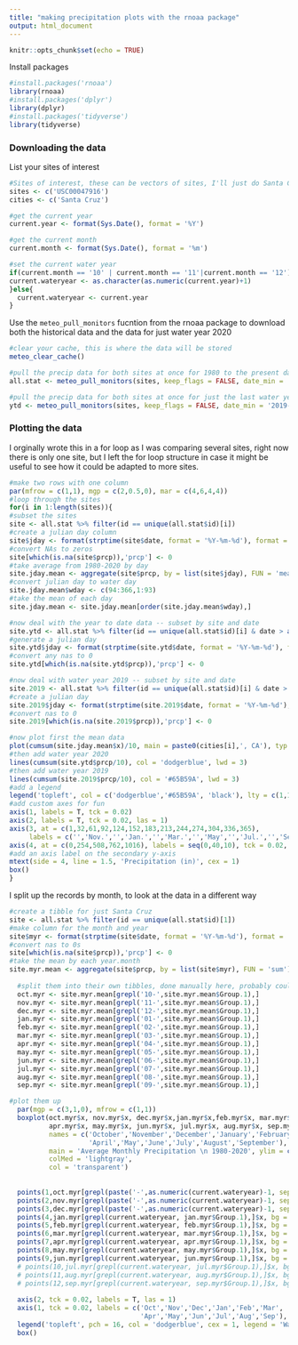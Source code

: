 ```yaml
---
title: "making precipitation plots with the rnoaa package"
output: html_document
---
```


```r
knitr::opts_chunk$set(echo = TRUE)
```

Install packages
```r
#install.packages('rnoaa')
library(rnoaa)
#install.packages('dplyr')
library(dplyr)
#install.packages('tidyverse')
library(tidyverse)


```

### Downloading the data

List your sites of interest
```r
#Sites of interest, these can be vectors of sites, I'll just do Santa Cruz here
sites <- c('USC00047916')
cities <- c('Santa Cruz')

#get the current year
current.year <- format(Sys.Date(), format = '%Y')

#get the current month
current.month <- format(Sys.Date(), format = '%m')

#set the current water year
if(current.month == '10' | current.month == '11'|current.month == '12'){
current.wateryear <- as.character(as.numeric(current.year)+1)
}else{
  current.wateryear <- current.year
}
```

Use the `meteo_pull_monitors` fucntion from the rnoaa package to download both the historical data and the data for just water year 2020
```r

#clear your cache, this is where the data will be stored
meteo_clear_cache()

#pull the precip data for both sites at once for 1980 to the present day
all.stat <- meteo_pull_monitors(sites, keep_flags = FALSE, date_min = '1980-10-01', date_max = Sys.Date(), var = 'PRCP')

#pull the precip data for both sites at once for just the last water year -- sort of redundant but keeps it cleaner I think
ytd <- meteo_pull_monitors(sites, keep_flags = FALSE, date_min = '2019-10-01', date_max = Sys.Date(), var = 'PRCP')

```

### Plotting the data

I orginally wrote this in a for loop as I was comparing several sites, right now there is only one site, but I left the for loop structure in case it might be useful to see how it could be adapted to more sites.

```r

#make two rows with one column
par(mfrow = c(1,1), mgp = c(2,0.5,0), mar = c(4,6,4,4))
#loop through the sites
for(i in 1:length(sites)){
#subset the sites
site <- all.stat %>% filter(id == unique(all.stat$id)[i])
#create a julian day column
site$jday <- format(strptime(site$date, format = '%Y-%m-%d'), format = '%j')
#convert NAs to zeros
site[which(is.na(site$prcp)),'prcp'] <- 0
#take average from 1980-2020 by day
site.jday.mean <- aggregate(site$prcp, by = list(site$jday), FUN = 'mean')
#convert julian day to water day
site.jday.mean$wday <- c(94:366,1:93)
#take the mean of each day
site.jday.mean <- site.jday.mean[order(site.jday.mean$wday),]

#now deal with the year to date data -- subset by site and date
site.ytd <- all.stat %>% filter(id == unique(all.stat$id)[i] & date > as.POSIXct('2019-10-01'))
#generate a julian day
site.ytd$jday <- format(strptime(site.ytd$date, format = '%Y-%m-%d'), format = '%j')
#convert any nas to 0
site.ytd[which(is.na(site.ytd$prcp)),'prcp'] <- 0

#now deal with water year 2019 -- subset by site and date
site.2019 <- all.stat %>% filter(id == unique(all.stat$id)[i] & date > as.POSIXct('2018-10-01') & date <= as.POSIXct('2019-10-01'))
#create a julian day
site.2019$jday <- format(strptime(site.2019$date, format = '%Y-%m-%d'), format = '%j')
#convert nas to 0
site.2019[which(is.na(site.2019$prcp)),'prcp'] <- 0

#now plot first the mean data
plot(cumsum(site.jday.mean$x)/10, main = paste0(cities[i],', CA'), typ = 'l', lwd = 3, ylim = c(0,1000), las = 1, xlab = 'Water Day', ylab = 'Precipitation (mm)', axes = F)
#then add water year 2020
lines(cumsum(site.ytd$prcp/10), col = 'dodgerblue', lwd = 3)
#then add water year 2019
lines(cumsum(site.2019$prcp/10), col = '#65B59A', lwd = 3)
#add a legend 
legend('topleft', col = c('dodgerblue','#65B59A', 'black'), lty = c(1,1,1), lwd = c(3,3,3), bty = 'n', legend = c(paste('WY-2020 (through ',Sys.Date(),')',sep = ''),'WY-2019', 'Average'))
#add custom axes for fun
axis(1, labels = T, tck = 0.02)
axis(2, labels = T, tck = 0.02, las = 1)
axis(3, at = c(1,32,61,92,124,152,183,213,244,274,304,336,365), 
     labels = c('','Nov.','','Jan.','','Mar.','','May','','Jul.','','Sep.',''), tck = 0.02)
axis(4, at = c(0,254,508,762,1016), labels = seq(0,40,10), tck = 0.02, las = 1)
#add an axis label on the secondary y-axis
mtext(side = 4, line = 1.5, 'Precipitation (in)', cex = 1)
box()
}
```

I split up the records by month, to look at the data in a different way

```r

#create a tibble for just Santa Cruz
site <- all.stat %>% filter(id == unique(all.stat$id)[1])
#make column for the month and year  
site$myr <- format(strptime(site$date, format = '%Y-%m-%d'), format = '%m-%Y')
#convert nas to 0s  
site[which(is.na(site$prcp)),'prcp'] <- 0
#take the mean by each year.month  
site.myr.mean <- aggregate(site$prcp, by = list(site$myr), FUN = 'sum')
  
  #split them into their own tibbles, done manually here, probably could improve with an lapply     function
  oct.myr <- site.myr.mean[grepl('10-',site.myr.mean$Group.1),]
  nov.myr <- site.myr.mean[grepl('11-',site.myr.mean$Group.1),]
  dec.myr <- site.myr.mean[grepl('12-',site.myr.mean$Group.1),]
  jan.myr <- site.myr.mean[grepl('01-',site.myr.mean$Group.1),]
  feb.myr <- site.myr.mean[grepl('02-',site.myr.mean$Group.1),]
  mar.myr <- site.myr.mean[grepl('03-',site.myr.mean$Group.1),]
  apr.myr <- site.myr.mean[grepl('04-',site.myr.mean$Group.1),]
  may.myr <- site.myr.mean[grepl('05-',site.myr.mean$Group.1),]
  jun.myr <- site.myr.mean[grepl('06-',site.myr.mean$Group.1),]
  jul.myr <- site.myr.mean[grepl('07-',site.myr.mean$Group.1),]
  aug.myr <- site.myr.mean[grepl('08-',site.myr.mean$Group.1),]
  sep.myr <- site.myr.mean[grepl('09-',site.myr.mean$Group.1),]

#plot them up
  par(mgp = c(3,1,0), mfrow = c(1,1))
  boxplot(oct.myr$x, nov.myr$x, dec.myr$x,jan.myr$x,feb.myr$x, mar.myr$x,
          apr.myr$x, may.myr$x, jun.myr$x, jul.myr$x, aug.myr$x, sep.myr$x,
          names = c('October','November','December','January','February','March',
                    'April','May','June','July','August','September'), las = 1, axes = F,
          main = 'Average Monthly Precipitation \n 1980-2020', ylim = c(0,5000), ylab = 'Precipitation (mm)',
          colMed = 'lightgray',
          col = 'transparent')
  
  
  points(1,oct.myr[grepl(paste('-',as.numeric(current.wateryear)-1, sep = '') , oct.myr$Group.1),]$x, bg = 'dodgerblue', pch = 21, cex = 1.5)
  points(2,nov.myr[grepl(paste('-',as.numeric(current.wateryear)-1, sep = '') , nov.myr$Group.1),]$x, bg = 'dodgerblue', pch = 21, cex = 1.5)
  points(3,dec.myr[grepl(paste('-',as.numeric(current.wateryear)-1, sep = '') , dec.myr$Group.1),]$x, bg = 'dodgerblue', pch = 21, cex = 1.5)
  points(4,jan.myr[grepl(current.wateryear, jan.myr$Group.1),]$x, bg = 'dodgerblue', pch = 21, cex = 1.5)
  points(5,feb.myr[grepl(current.wateryear, feb.myr$Group.1),]$x, bg = 'dodgerblue', pch = 21, cex = 1.5)
  points(6,mar.myr[grepl(current.wateryear, mar.myr$Group.1),]$x, bg = 'dodgerblue', pch = 21, cex = 1.5)
  points(7,apr.myr[grepl(current.wateryear, apr.myr$Group.1),]$x, bg = 'dodgerblue', pch = 21, cex = 1.5)
  points(8,may.myr[grepl(current.wateryear, may.myr$Group.1),]$x, bg = 'dodgerblue', pch = 21, cex = 1.5)
  points(9,jun.myr[grepl(current.wateryear, jun.myr$Group.1),]$x, bg = 'dodgerblue', pch = 21, cex = 1.5)
  # points(10,jul.myr[grepl(current.wateryear, jul.myr$Group.1),]$x, bg = 'dodgerblue', pch = 21, cex = 1.5)
  # points(11,aug.myr[grepl(current.wateryear, aug.myr$Group.1),]$x, bg = 'dodgerblue', pch = 21, cex = 1.5)
  # points(12,sep.myr[grepl(current.wateryear, sep.myr$Group.1),]$x, bg = 'dodgerblue', pch = 21, cex = 1.5)
  
  axis(2, tck = 0.02, labels = T, las = 1)
  axis(1, tck = 0.02, labels = c('Oct','Nov','Dec','Jan','Feb','Mar',
                                 'Apr','May','Jun','Jul','Aug','Sep'), at = c(1:12))
  legend('topleft', pch = 16, col = 'dodgerblue', cex = 1, legend = 'Water Year-2020', bty = 'n')
  box()
```
